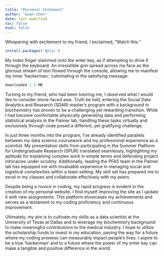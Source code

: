 ```yaml
---
title: "Personal Statement"
author: "Guan Chen"
date: last-modified
toc: false
eval: false
---
```


Whispering with excitement to my friend, I exclaimed, “Watch this.”

```r
install.packages('dplyr')
```

My index finger slammed onto the enter key, as if attempting to drive it through
the keyboard. An irresistible grin spread across my face as the glorious stream of
text flowed through the console, allowing me to manifest my inner 'hackerman,'
culminating in the satisfying message:

```r
downloaded 1.5 MB
```

Turning to my friend, who had been tutoring me, I observed what I would like to
consider stone-faced awe. Truth be told, entering the Social Data Analytics and
Research (SDAR) master’s program with a background in biochemistry has proven
to be a challenging yet rewarding transition. While I had become comfortable
physically generating data and performing statistical analysis in the Palmer lab,
handling these tasks virtually and exclusively through code posed a different, yet
gratifying challenge.

In just three months into the program, I've already identified parallels between my
data science coursework and my professional experience as a scientist. My
presentation skills from participating in the Summer Platform for Undergraduate
Research (SPUR) translated seamlessly, highlighting my aptitude for explaining
complex work in simple terms and defending project intricacies under scrutiny.
Additionally, leading the PFAS team in the Palmer lab has equipped me with
invaluable experience in managing social and logistical complexities within a team
setting. My skill set has prepared me to excel in my classes and collaborate
effectively with my peers.

Despite being a novice in coding, my rapid progress is evident in the creation of my
personal website. I find myself improving the site as I update it with new
assignments. This platform showcases my achievements and serves as a
testament to my coding proficiency and continuous improvement.

Ultimately, my aim is to cultivate my skills as a data scientist at the University of
Texas at Dallas and to leverage my biochemistry background to make meaningful
contributions to the medical industry. I hope to utilize the scholarship funds to
invest in my education, paving the way for a future where my coding prowess can
measurably impact people's lives. I aspire to be a true 'hackerman' and to a future
where the power of my enter key can make a tangible and positive difference in
the world.